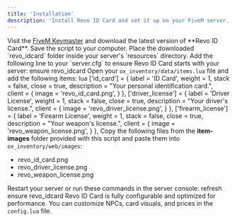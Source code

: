 ```yaml
---
title: 'Installation'
description: 'Install Revo ID Card and set it up on your FiveM server.'
---
```


<Steps>
  <Step title="Download Revo ID Card">
    Visit the <a href="https://keymaster.fivem.net/" target="_blank">FiveM Keymaster</a> and download the latest version of **Revo ID Card**. Save the script to your computer.
  </Step>
  <Step title="Add to Resources">
    Place the downloaded `revo_idcard` folder inside your server's `resources` directory.
  </Step>
  <Step title="Configure server.cfg">
    Add the following line to your `server.cfg` to ensure Revo ID Card starts with your server:
    <CodeGroup>
      ensure revo_idcard
    </CodeGroup>
  </Step>
  <Step title="Add Items to ox_inventory">
    Open your <code>ox_inventory/data/items.lua</code> file and add the following items:
    <CodeGroup>
      lua
      ['id_card'] = {
        label = 'ID Card',
        weight = 1,
        stack = false,
        close = true,
        description = "Your personal identification card.",
        client = {
          image = 'revo_id_card.png',
        }
      },
      ['driver_license'] = {
        label = 'Driver License',
        weight = 1,
        stack = false,
        close = true,
        description = "Your driver's license.",
        client = {
          image = 'revo_driver_license.png',
        }
      },
      ['firearm_license'] = {
        label = 'Firearm License',
        weight = 1,
        stack = false,
        close = true,
        description = "Your weapon's license.",
        client = {
          image = 'revo_weapon_license.png',
        }
      },
    </CodeGroup>
  </Step>
  <Step title="Add Item Images">
    Copy the following files from the <b>item-images</b> folder provided with this script and paste them into <code>ox_inventory/web/images</code>:
    <ul>
      <li>revo_id_card.png</li>
      <li>revo_driver_license.png</li>
      <li>revo_weapon_license.png</li>
    </ul>
  </Step>
  <Step title="Start the Resource">
    Restart your server or run these commands in the server console:
    <CodeGroup>
      refresh
      ensure revo_idcard
    </CodeGroup>
  </Step>
</Steps>

<Tip>
  Revo ID Card is fully configurable and optimized for performance. You can customize NPCs, card visuals, and prices in the <code>config.lua</code> file.
</Tip>